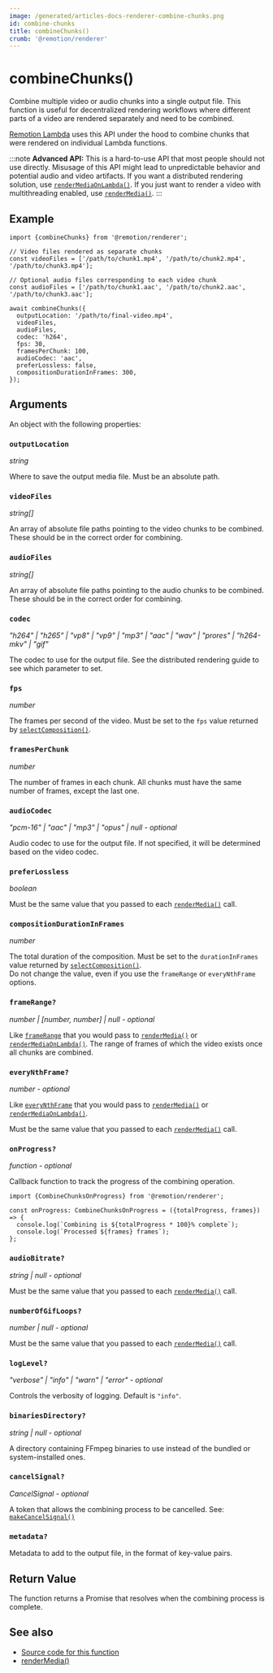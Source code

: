 ```yaml
---
image: /generated/articles-docs-renderer-combine-chunks.png
id: combine-chunks
title: combineChunks()
crumb: '@remotion/renderer'
---
```


# combineChunks()<AvailableFrom v="4.0.279" />

Combine multiple video or audio chunks into a single output file. This function is useful for decentralized rendering workflows where different parts of a video are rendered separately and need to be combined.

[Remotion Lambda](/docs/lambda) uses this API under the hood to combine chunks that were rendered on individual Lambda functions.

:::note
**Advanced API:** This is a hard-to-use API that most people should not use directly. Misusage of this API might lead to unpredictable behavior and potential audio and video artifacts. If you want a distributed rendering solution, use [`renderMediaOnLambda()`](/docs/lambda/render-media-on-lambda). If you just want to render a video with multithreading enabled, use [`renderMedia()`](/docs/renderer/render-media).
:::

## Example

```tsx twoslash title="combine.mjs"
import {combineChunks} from '@remotion/renderer';

// Video files rendered as separate chunks
const videoFiles = ['/path/to/chunk1.mp4', '/path/to/chunk2.mp4', '/path/to/chunk3.mp4'];

// Optional audio files corresponding to each video chunk
const audioFiles = ['/path/to/chunk1.aac', '/path/to/chunk2.aac', '/path/to/chunk3.aac'];

await combineChunks({
  outputLocation: '/path/to/final-video.mp4',
  videoFiles,
  audioFiles,
  codec: 'h264',
  fps: 30,
  framesPerChunk: 100,
  audioCodec: 'aac',
  preferLossless: false,
  compositionDurationInFrames: 300,
});
```

## Arguments

An object with the following properties:

### `outputLocation`

_string_

Where to save the output media file. Must be an absolute path.

### `videoFiles`

_string[]_

An array of absolute file paths pointing to the video chunks to be combined. These should be in the correct order for combining.

### `audioFiles`

_string[]_

An array of absolute file paths pointing to the audio chunks to be combined. These should be in the correct order for combining.

### `codec`

_"h264" | "h265" | "vp8" | "vp9" | "mp3" | "aac" | "wav" | "prores" | "h264-mkv" | "gif"_

The codec to use for the output file. See the distributed rendering guide to see which parameter to set.

### `fps`

_number_

The frames per second of the video. Must be set to the `fps` value returned by [`selectComposition()`](/docs/renderer/select-composition).

### `framesPerChunk`

_number_

The number of frames in each chunk. All chunks must have the same number of frames, except the last one.

### `audioCodec`

_"pcm-16" | "aac" | "mp3" | "opus" | null - optional_

Audio codec to use for the output file. If not specified, it will be determined based on the video codec.

### `preferLossless`

_boolean_

Must be the same value that you passed to each [`renderMedia()`](/docs/renderer/render-media) call.

### `compositionDurationInFrames`

_number_

The total duration of the composition. Must be set to the `durationInFrames` value returned by [`selectComposition()`](/docs/renderer/select-composition).  
Do not change the value, even if you use the `frameRange` or `everyNthFrame` options.

### `frameRange?`

_number | [number, number] | null - optional_

Like [`frameRange`](/docs/renderer/render-media#framerange) that you would pass to [`renderMedia()`](/docs/renderer/render-media) or [`renderMediaOnLambda()`](/docs/renderer/render-media-on-lambda). The range of frames of which the video exists once all chunks are combined.

### `everyNthFrame?`

_number - optional_

Like [`everyNthFrame`](/docs/renderer/render-media#everynthframe) that you would pass to [`renderMedia()`](/docs/renderer/render-media) or [`renderMediaOnLambda()`](/docs/renderer/render-media-on-lambda).

Must be the same value that you passed to each [`renderMedia()`](/docs/renderer/render-media) call.

### `onProgress?`

_function - optional_

Callback function to track the progress of the combining operation.

```tsx twoslash
import {CombineChunksOnProgress} from '@remotion/renderer';

const onProgress: CombineChunksOnProgress = ({totalProgress, frames}) => {
  console.log(`Combining is ${totalProgress * 100}% complete`);
  console.log(`Processed ${frames} frames`);
};
```

### `audioBitrate?`

_string | null - optional_

Must be the same value that you passed to each [`renderMedia()`](/docs/renderer/render-media) call.

### `numberOfGifLoops?`

_number | null - optional_

Must be the same value that you passed to each [`renderMedia()`](/docs/renderer/render-media) call.

### `logLevel?`

_"verbose" | "info" | "warn" | "error" - optional_

Controls the verbosity of logging. Default is `"info"`.

### `binariesDirectory?`

_string | null - optional_

A directory containing FFmpeg binaries to use instead of the bundled or system-installed ones.

### `cancelSignal?`

_CancelSignal - optional_

A token that allows the combining process to be cancelled. See: [`makeCancelSignal()`](/docs/renderer/make-cancel-signal)

### `metadata?`

Metadata to add to the output file, in the format of key-value pairs.

## Return Value

The function returns a Promise that resolves when the combining process is complete.

## See also

- [Source code for this function](https://github.com/remotion-dev/remotion/blob/main/packages/renderer/src/combine-chunks.ts)
- [renderMedia()](/docs/renderer/render-media)

